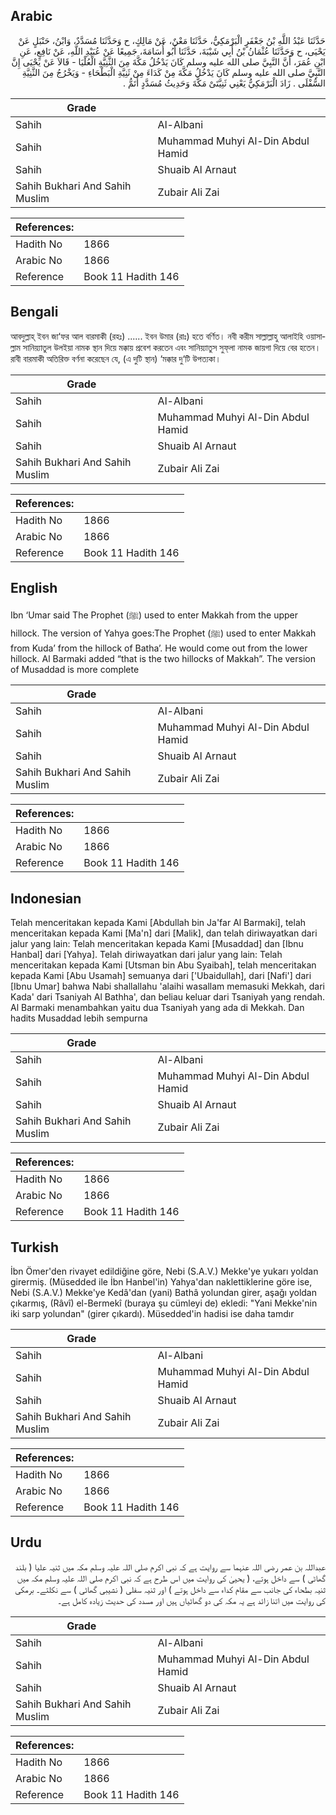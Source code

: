 ## Arabic


<div dir="rtl" lang="ar" style={{fontSize:'larger',backgroundColor:'#f8f9fa',padding:20}}>
حَدَّثَنَا عَبْدُ اللَّهِ بْنُ جَعْفَرٍ الْبَرْمَكِيُّ، حَدَّثَنَا مَعْنٌ، عَنْ مَالِكٍ، ح وَحَدَّثَنَا مُسَدَّدٌ، وَابْنُ، حَنْبَلٍ عَنْ يَحْيَى، ح وَحَدَّثَنَا عُثْمَانُ بْنُ أَبِي شَيْبَةَ، حَدَّثَنَا أَبُو أُسَامَةَ، جَمِيعًا عَنْ عُبَيْدِ اللَّهِ، عَنْ نَافِعٍ، عَنِ ابْنِ عُمَرَ، أَنَّ النَّبِيَّ صلى الله عليه وسلم كَانَ يَدْخُلُ مَكَّةَ مِنَ الثَّنِيَّةِ الْعُلْيَا - قَالاَ عَنْ يَحْيَى إِنَّ النَّبِيَّ صلى الله عليه وسلم كَانَ يَدْخُلُ مَكَّةَ مِنْ كَدَاءَ مِنْ ثَنِيَّةِ الْبَطْحَاءِ - وَيَخْرُجُ مِنَ الثَّنِيَّةِ السُّفْلَى ‏.‏ زَادَ الْبَرْمَكِيُّ يَعْنِي ثَنِيَّتَىْ مَكَّةَ وَحَدِيثُ مُسَدَّدٍ أَتَمُّ ‏.‏
</div>
<div style={{backgroundColor:'#f8f9fa',padding:20, marginBottom: 10}}><table> <thead> <tr> <th>Grade</th> <th></th> </tr> </thead> <tbody> <tr><td>Sahih</td><td>Al-Albani</td></tr><tr><td>Sahih</td><td>Muhammad Muhyi Al-Din Abdul Hamid</td></tr><tr><td>Sahih</td><td>Shuaib Al Arnaut</td></tr><tr><td>Sahih Bukhari And Sahih Muslim</td><td>Zubair Ali Zai</td></tr></tbody></table><table> <thead> <tr> <th>References:</th> <th></th> </tr> </thead> <tbody><tr><td>Hadith No</td><td>1866</td></tr><tr><td>Arabic No</td><td>1866</td></tr><tr><td>Reference</td><td>Book 11 Hadith 146</td></tr></tbody></table></div>

## Bengali


<div dir="ltr" lang="bn" style={{fontSize:'larger',backgroundColor:'#f8f9fa',padding:20}}>
আবদুল্লাহ্ ইবন জা‘ফর আল বারমাকী (রহঃ) ...... ইবন উমার (রাঃ) হতে বর্ণিত। নবী করীম সাল্লাল্লাহু আলাইহি ওয়াসাল্লাম সানিয়্যাতুল উলইয়া নামক স্থান দিয়ে মক্কায় প্রবেশ করতেন এবং সানিয়্যাতুস সুফ্‌লা নামক জায়গা দিয়ে বের হতেন। রাবী বারমাকী অতিরিক্ত বর্ণনা করেছেন যে, (এ দুটি স্থান) ‘মক্কার দু‘টি উপত্যকা।
</div>
<div style={{backgroundColor:'#f8f9fa',padding:20, marginBottom: 10}}><table> <thead> <tr> <th>Grade</th> <th></th> </tr> </thead> <tbody> <tr><td>Sahih</td><td>Al-Albani</td></tr><tr><td>Sahih</td><td>Muhammad Muhyi Al-Din Abdul Hamid</td></tr><tr><td>Sahih</td><td>Shuaib Al Arnaut</td></tr><tr><td>Sahih Bukhari And Sahih Muslim</td><td>Zubair Ali Zai</td></tr></tbody></table><table> <thead> <tr> <th>References:</th> <th></th> </tr> </thead> <tbody><tr><td>Hadith No</td><td>1866</td></tr><tr><td>Arabic No</td><td>1866</td></tr><tr><td>Reference</td><td>Book 11 Hadith 146</td></tr></tbody></table></div>

## English


<div dir="ltr" lang="en" style={{fontSize:'larger',backgroundColor:'#f8f9fa',padding:20}}>
Ibn ‘Umar said The Prophet (ﷺ) used to enter Makkah from the upper hillock. The version of Yahya goes:The Prophet (ﷺ) used to enter Makkah from Kuda’ from the hillock of Batha’. He would come out from the lower hillock. Al Barmaki added “that is the two hillocks of Makkah”. The version of Musaddad is more complete
</div>
<div style={{backgroundColor:'#f8f9fa',padding:20, marginBottom: 10}}><table> <thead> <tr> <th>Grade</th> <th></th> </tr> </thead> <tbody> <tr><td>Sahih</td><td>Al-Albani</td></tr><tr><td>Sahih</td><td>Muhammad Muhyi Al-Din Abdul Hamid</td></tr><tr><td>Sahih</td><td>Shuaib Al Arnaut</td></tr><tr><td>Sahih Bukhari And Sahih Muslim</td><td>Zubair Ali Zai</td></tr></tbody></table><table> <thead> <tr> <th>References:</th> <th></th> </tr> </thead> <tbody><tr><td>Hadith No</td><td>1866</td></tr><tr><td>Arabic No</td><td>1866</td></tr><tr><td>Reference</td><td>Book 11 Hadith 146</td></tr></tbody></table></div>

## Indonesian


<div dir="ltr" lang="id" style={{fontSize:'larger',backgroundColor:'#f8f9fa',padding:20}}>
Telah menceritakan kepada Kami [Abdullah bin Ja'far Al Barmaki], telah menceritakan kepada Kami [Ma'n] dari [Malik], dan telah diriwayatkan dari jalur yang lain: Telah menceritakan kepada Kami [Musaddad] dan [Ibnu Hanbal] dari [Yahya]. Telah diriwayatkan dari jalur yang lain: Telah menceritakan kepada Kami [Utsman bin Abu Syaibah], telah menceritakan kepada Kami [Abu Usamah] semuanya dari ['Ubaidullah], dari [Nafi'] dari [Ibnu Umar] bahwa Nabi shallallahu 'alaihi wasallam memasuki Mekkah, dari Kada' dari Tsaniyah Al Bathha', dan beliau keluar dari Tsaniyah yang rendah. Al Barmaki menambahkan yaitu dua Tsaniyah yang ada di Mekkah. Dan hadits Musaddad lebih sempurna
</div>
<div style={{backgroundColor:'#f8f9fa',padding:20, marginBottom: 10}}><table> <thead> <tr> <th>Grade</th> <th></th> </tr> </thead> <tbody> <tr><td>Sahih</td><td>Al-Albani</td></tr><tr><td>Sahih</td><td>Muhammad Muhyi Al-Din Abdul Hamid</td></tr><tr><td>Sahih</td><td>Shuaib Al Arnaut</td></tr><tr><td>Sahih Bukhari And Sahih Muslim</td><td>Zubair Ali Zai</td></tr></tbody></table><table> <thead> <tr> <th>References:</th> <th></th> </tr> </thead> <tbody><tr><td>Hadith No</td><td>1866</td></tr><tr><td>Arabic No</td><td>1866</td></tr><tr><td>Reference</td><td>Book 11 Hadith 146</td></tr></tbody></table></div>

## Turkish


<div dir="ltr" lang="tr" style={{fontSize:'larger',backgroundColor:'#f8f9fa',padding:20}}>
İbn Ömer'den rivayet edildiğine göre, Nebi (S.A.V.) Mekke'ye yukarı yoldan girermiş. (Müsedded ile İbn Hanbel'in) Yahya'dan naklettiklerine göre ise, Nebi (S.A.V.) Mekke'ye Kedâ'dan (yani) Bathâ yolundan girer, aşağı yoldan çıkarmış, (Râvî) el-Bermekî (buraya şu cümleyi de) ekledi: "Yani Mekke'nin iki sarp yolundan" (girer çıkardı). Müsedded'in hadisi ise daha tamdır
</div>
<div style={{backgroundColor:'#f8f9fa',padding:20, marginBottom: 10}}><table> <thead> <tr> <th>Grade</th> <th></th> </tr> </thead> <tbody> <tr><td>Sahih</td><td>Al-Albani</td></tr><tr><td>Sahih</td><td>Muhammad Muhyi Al-Din Abdul Hamid</td></tr><tr><td>Sahih</td><td>Shuaib Al Arnaut</td></tr><tr><td>Sahih Bukhari And Sahih Muslim</td><td>Zubair Ali Zai</td></tr></tbody></table><table> <thead> <tr> <th>References:</th> <th></th> </tr> </thead> <tbody><tr><td>Hadith No</td><td>1866</td></tr><tr><td>Arabic No</td><td>1866</td></tr><tr><td>Reference</td><td>Book 11 Hadith 146</td></tr></tbody></table></div>

## Urdu


<div dir="rtl" lang="ur" style={{fontSize:'larger',backgroundColor:'#f8f9fa',padding:20}}>
عبداللہ بن عمر رضی اللہ عنہما سے روایت ہے کہ نبی اکرم صلی اللہ علیہ وسلم مکہ میں ثنیہ علیا ( بلند گھاٹی ) سے داخل ہوتے، ( یحییٰ کی روایت میں اس طرح ہے کہ نبی اکرم صلی اللہ علیہ وسلم مکہ میں ثنیہ بطحاء کی جانب سے مقام کداء سے داخل ہوتے ) اور ثنیہ سفلی ( نشیبی گھاٹی ) سے نکلتے۔ برمکی کی روایت میں اتنا زائد ہے یہ مکہ کی دو گھاٹیاں ہیں اور مسدد کی حدیث زیادہ کامل ہے۔
</div>
<div style={{backgroundColor:'#f8f9fa',padding:20, marginBottom: 10}}><table> <thead> <tr> <th>Grade</th> <th></th> </tr> </thead> <tbody> <tr><td>Sahih</td><td>Al-Albani</td></tr><tr><td>Sahih</td><td>Muhammad Muhyi Al-Din Abdul Hamid</td></tr><tr><td>Sahih</td><td>Shuaib Al Arnaut</td></tr><tr><td>Sahih Bukhari And Sahih Muslim</td><td>Zubair Ali Zai</td></tr></tbody></table><table> <thead> <tr> <th>References:</th> <th></th> </tr> </thead> <tbody><tr><td>Hadith No</td><td>1866</td></tr><tr><td>Arabic No</td><td>1866</td></tr><tr><td>Reference</td><td>Book 11 Hadith 146</td></tr></tbody></table></div>